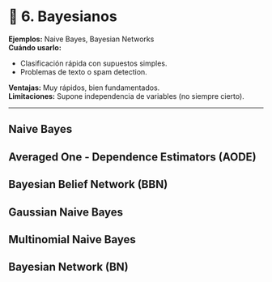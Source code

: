 # 🧬 **6. Bayesianos** {-}  

**Ejemplos:** Naive Bayes, Bayesian Networks  
**Cuándo usarlo:**   

* Clasificación rápida con supuestos simples.
* Problemas de texto o spam detection.

**Ventajas:** Muy rápidos, bien fundamentados.   
**Limitaciones:** Supone independencia de variables (no siempre cierto).

---

## Naive Bayes 

## Averaged One - Dependence Estimators (AODE)  

## Bayesian Belief Network (BBN) 

## Gaussian Naive Bayes   

## Multinomial Naive Bayes   

## Bayesian Network (BN)  


